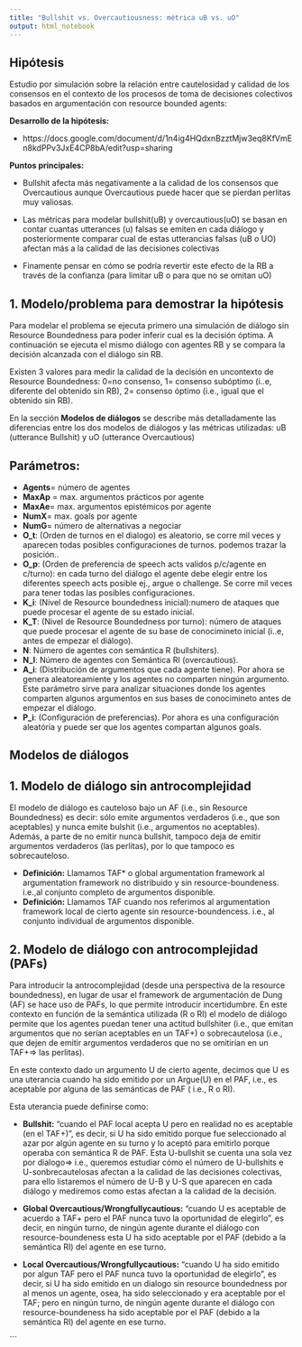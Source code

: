 ```yaml
---
title: "Bullshit vs. Overcautiousness: métrica uB vs. uO"
output: html_notebook
---
```


## Hipótesis

Estudio por simulación sobre la relación entre cautelosidad y calidad de los consensos en el contexto de los procesos de toma de decisiones colectivos basados en argumentación con resource bounded agents:

**Desarrollo de la hipótesis: **

* https://docs.google.com/document/d/1n4ig4HQdxnBzztMjw3eq8KfVmEn8kdPPv3JxE4CP8bA/edit?usp=sharing


**Puntos principales:**

*  Bullshit afecta más negativamente a la calidad de los consensos que Overcautious aunque Overcautious puede hacer que se pierdan perlitas muy valiosas. 

*  Las métricas para modelar bullshit(uB) y overcautious(uO) se basan en contar cuantas utterances (u) falsas se emiten en cada diálogo y posteriormente comparar cual de estas utterancias falsas (uB o UO) afectan más a la calidad de las decisiones colectivas

* Finamente pensar en cómo se podría revertir este efecto de la RB a través de la confianza (para limitar uB o para que no se omitan uO)


## 1. Modelo/problema  para demostrar la hipótesis

Para modelar el problema se ejecuta primero una simulación de diálogo sin Resource Boundedness para poder inferir cual es la decisión óptima. A continuación se ejecuta el mismo diálogo con agentes RB y se compara la decisión alcanzada con el diálogo sin RB.

Existen 3 valores para medir la calidad de la decisión en uncontexto de Resource Boundedness: 0=no consenso, 1= consenso subóptimo (i..e, diferente del obtenido sin RB), 2= consenso óptimo (i.e., igual que el obtenido sin RB).

En la sección **Modelos de diálogos** se describe más detalladamente las diferencias entre los dos modelos de diálogos y las métricas utilizadas: uB (utterance Bullshit) y uO (utterance Overcautious)


## Parámetros: 

*  **Agents**= número de agentes
*  **MaxAp** = max. argumentos prácticos por agente
*  **MaxAe**= max. argumentos epistémicos por agente
*  **NumX**= max. goals por agente
*  **NumG**= número de alternativas a negociar 
* **O_t**: (Orden de turnos en el dialogo) es aleatorio, se corre mil veces y aparecen todas posibles configuraciones de turnos. podemos trazar la posición..
* **O_p**: (Orden de preferencia de speech acts validos p/c/agente en c/turno): en cada turno del diálogo el agente debe elegir entre los diferentes speech acts posible ej., argue o challenge. Se corre mil veces para tener todas las posibles configuraciones.
* **K_i**: (Nivel de Resource boundedness inicial):numero de ataques que puede procesar el agente de su estado inicial.
* **K_T**: (Nivel de Resource Boundedness por turno): número de ataques que puede procesar el agente de su base de conocimineto inicial (i..e, antes de empezar el diálogo).
* **N**: Número de agentes con semántica R (bullshiters).
* **N_I**: Número de agentes con Semántica RI (overcautious).
* **A_i**: (Distribución de argumentos que cada agente tiene). Por ahora se genera aleatoreamiente y los agentes no comparten ningún argumento. Este parámetro sirve para analizar situaciones donde los agentes comparten algunos argumentos en sus bases de conocimineto antes de empezar el diálogo.
* **P_i**: (Configuración de preferencias). Por ahora es una configuración aleatória y puede ser que los agentes compartan algunos goals.


## Modelos de diálogos


## 1. Modelo de diálogo sin antrocomplejidad

El modelo de diálogo es cauteloso bajo un AF (i.e., sin Resource Boundedness) es decir: sólo emite argumentos verdaderos (i.e., que son aceptables) y nunca emite bulshit (i.e., argumentos no aceptables). Además, a parte de no emitir nunca bullshit, tampoco deja de emitir argumentos verdaderos (las perlitas), por lo que tampoco es sobrecauteloso.

* **Definición:** Llamamos TAF* o global argumentation framework al argumentation framework no distribuido y sin resource-boundeness.
      i.e.,al conjunto completo de argumentos disponible.
*  **Definición:** Llamamos TAF cuando nos referimos al argumentation framework local de cierto agente sin resource-boundencess. i.e., al       conjunto individual de argumentos disponible.

## 2. Modelo de diálogo con antrocomplejidad (PAFs)

Para introducir la antrocomplejidad (desde una perspectiva de la resource boundedness), en lugar de usar el framework de argumentación de Dung (AF) se hace uso de PAFs, lo que permite introducir incertidumbre. En este contexto en función de la semántica utilizada (R o RI) el modelo de diálogo permite que los agentes puedan tener una actitud bullshiter (i.e., que emitan argumentos que no serían aceptables en un TAF+) o sobrecautelosa (i.e., que dejen de emitir argumentos verdaderos que no se omitirían en un TAF+=> las perlitas).

En este contexto dado un argumento U de cierto agente, decimos que U es una uterancia cuando ha sido emitido por un Argue(U) en el PAF, i.e., es aceptable por alguna de las semánticas de PAF ( i.e., R o RI).

Esta uterancia puede definirse como:

*  **Bullshit:** "cuando el PAF local acepta U pero en realidad no es aceptable (en el TAF+)", es decir, si U ha sido emitido porque fue seleccionado al azar por algún agente en su turno y lo aceptó para emitirlo porque operaba con semántica R de PAF.  Esta U-bullshit se cuenta una sola vez por dialogo=> i.e., queremos estudiar cómo el número de U-bullshits e U-sonbrecautelosas afectan a la calidad de las decisiones colectivas, para ello listaremos el número de U-B y U-S que aparecen en cada diálogo y mediremos como estas afectan a la calidad de la decisión.

*  **Global Overcautious/Wrongfullycautious:** "cuando U es aceptable de acuerdo a TAF+ pero el PAF nunca tuvo la oportunidad de elegirlo", es decir, en ningún turno, de ningún agente durante el diálogo con resource-boundeness esta U ha sido aceptable por el PAF (debido a la semántica RI) del agente en ese turno.

*  **Local Overcautious/Wrongfullycautious:** "cuando U ha sido emitido por algun TAF pero el PAF nunca tuvo la oportunidad de elegirlo", es decir, si U ha sido emitido en un dialogo sin resource boundedness por al menos un agente, osea, ha sido seleccionado y era aceptable por el TAF; pero en ningún turno, de ningún agente durante el diálogo con resource-boundeness ha sido aceptable por el PAF (debido a la semántica RI) del agente en ese turno.


```